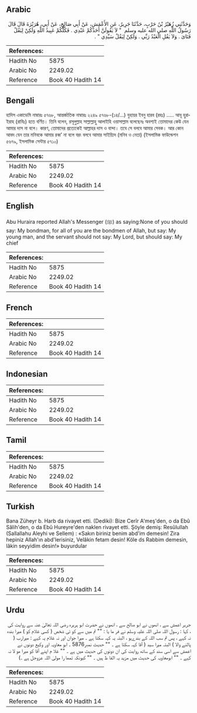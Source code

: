 ## Arabic


<div dir="rtl" lang="ar" style={{fontSize:'larger',backgroundColor:'#f8f9fa',padding:20}}>
وَحَدَّثَنِي زُهَيْرُ بْنُ حَرْبٍ، حَدَّثَنَا جَرِيرٌ، عَنِ الأَعْمَشِ، عَنْ أَبِي صَالِحٍ، عَنْ أَبِي، هُرَيْرَةَ قَالَ قَالَ رَسُولُ اللَّهِ صلى الله عليه وسلم ‏ "‏ لاَ يَقُولَنَّ أَحَدُكُمْ عَبْدِي ‏.‏ فَكُلُّكُمْ عَبِيدُ اللَّهِ وَلَكِنْ لِيَقُلْ فَتَاىَ ‏.‏ وَلاَ يَقُلِ الْعَبْدُ رَبِّي ‏.‏ وَلَكِنْ لِيَقُلْ سَيِّدِي ‏"‏ ‏.‏
</div>
<div style={{backgroundColor:'#f8f9fa',padding:20, marginBottom: 10}}><table> <thead> <tr> <th>References:</th> <th></th> </tr> </thead> <tbody><tr><td>Hadith No</td><td>5875</td></tr><tr><td>Arabic No</td><td>2249.02</td></tr><tr><td>Reference</td><td>Book 40 Hadith 14</td></tr></tbody></table></div>

## Bengali


<div dir="ltr" lang="bn" style={{fontSize:'larger',backgroundColor:'#f8f9fa',padding:20}}>
হাদিস একাডেমি নাম্বারঃ ৫৭৬৮, আন্তর্জাতিক নাম্বারঃ ২২৪৯ ৫৭৬৮-(১৪/...) যুহায়র ইবনু হারব (রহঃ) ..... আবূ হুরাইরাহ (রাযিঃ) হতে বর্ণিত। তিনি বলেন, রসূলুল্লাহ সাল্লাল্লাহু আলাইহি ওয়াসাল্লাম বলেছেনঃ অবশ্যই তোমাদের কেউ যেন আমার দাস না বলে। কারণ, তোমাদের প্রত্যেকেই আল্লাহর দাস ও বান্দা। তবে সে বলবে আমার সেবক। আর কোন আবদ যেন তার মনিবকে আমার রব্ব’ না বলে বরং বলবে আমার সাইয়্যিদ (মনিব ও নেতা) (ইসলামিক ফাউন্ডেশন ৫৬৭৯, ইসলামিক সেন্টার ৫৭১০)
</div>
<div style={{backgroundColor:'#f8f9fa',padding:20, marginBottom: 10}}><table> <thead> <tr> <th>References:</th> <th></th> </tr> </thead> <tbody><tr><td>Hadith No</td><td>5875</td></tr><tr><td>Arabic No</td><td>2249.02</td></tr><tr><td>Reference</td><td>Book 40 Hadith 14</td></tr></tbody></table></div>

## English


<div dir="ltr" lang="en" style={{fontSize:'larger',backgroundColor:'#f8f9fa',padding:20}}>
Abu Huraira reported Allah's Messenger (ﷺ) as saying:None of you should say: My bondman, for all of you are the bondmen of Allah, but say: My young man, and the servant should not say: My Lord, but should say: My chief
</div>
<div style={{backgroundColor:'#f8f9fa',padding:20, marginBottom: 10}}><table> <thead> <tr> <th>References:</th> <th></th> </tr> </thead> <tbody><tr><td>Hadith No</td><td>5875</td></tr><tr><td>Arabic No</td><td>2249.02</td></tr><tr><td>Reference</td><td>Book 40 Hadith 14</td></tr></tbody></table></div>

## French


<div dir="ltr" lang="fr" style={{fontSize:'larger',backgroundColor:'#f8f9fa',padding:20}}>

</div>
<div style={{backgroundColor:'#f8f9fa',padding:20, marginBottom: 10}}><table> <thead> <tr> <th>References:</th> <th></th> </tr> </thead> <tbody><tr><td>Hadith No</td><td>5875</td></tr><tr><td>Arabic No</td><td>2249.02</td></tr><tr><td>Reference</td><td>Book 40 Hadith 14</td></tr></tbody></table></div>

## Indonesian


<div dir="ltr" lang="id" style={{fontSize:'larger',backgroundColor:'#f8f9fa',padding:20}}>

</div>
<div style={{backgroundColor:'#f8f9fa',padding:20, marginBottom: 10}}><table> <thead> <tr> <th>References:</th> <th></th> </tr> </thead> <tbody><tr><td>Hadith No</td><td>5875</td></tr><tr><td>Arabic No</td><td>2249.02</td></tr><tr><td>Reference</td><td>Book 40 Hadith 14</td></tr></tbody></table></div>

## Tamil


<div dir="ltr" lang="ta" style={{fontSize:'larger',backgroundColor:'#f8f9fa',padding:20}}>

</div>
<div style={{backgroundColor:'#f8f9fa',padding:20, marginBottom: 10}}><table> <thead> <tr> <th>References:</th> <th></th> </tr> </thead> <tbody><tr><td>Hadith No</td><td>5875</td></tr><tr><td>Arabic No</td><td>2249.02</td></tr><tr><td>Reference</td><td>Book 40 Hadith 14</td></tr></tbody></table></div>

## Turkish


<div dir="ltr" lang="tr" style={{fontSize:'larger',backgroundColor:'#f8f9fa',padding:20}}>
Bana Züheyr b. Harb da rivayet etti. (Dediki): Bize Cerîr A'meş'den, o da Ebû Sâlih'den, o da Ebû Hureyre'den naklen rivayet etti. Şöyle demiş: Resûlullah (Sallallahu Aleyhi ve Sellem) : «Sakın biriniz benim abd'im demesin! Zira hepiniz Allah'ın abd'lerisiniz, Velâkin fetam desin! Köle ds Rabbim demesin, lâkin seyyidim desin!» buyurdular
</div>
<div style={{backgroundColor:'#f8f9fa',padding:20, marginBottom: 10}}><table> <thead> <tr> <th>References:</th> <th></th> </tr> </thead> <tbody><tr><td>Hadith No</td><td>5875</td></tr><tr><td>Arabic No</td><td>2249.02</td></tr><tr><td>Reference</td><td>Book 40 Hadith 14</td></tr></tbody></table></div>

## Urdu


<div dir="rtl" lang="ur" style={{fontSize:'larger',backgroundColor:'#f8f9fa',padding:20}}>
جریر اعمش سے ، انھوں نے ابو صالح سے ، انھوں نے حضرت ابو ہریرہ رضی اللہ تعالیٰ عنہ سے روایت کی ، کہا : رسول اللہ صلی اللہ علیہ وسلم نے فر ما یا : "" تم میں سے کو ئی شخص ( کسی غلام کو ) میرا بندہ نہ کہے ، پس تم سب اللہ کے بندےہو ، البتہ یہ کہہ سکتا ہے ۔ میرا جوان اور نہ غلام یہ کہے : میرارب ( پالنے والا ) البتہ میرا سید ( آقا کہہ سکتا ہے ۔ "" حدیث نمبر5876 ۔ ابو معاویہ اور وکیع دونوں نے اعمش سے اسی سند کے ساتھ روایت کی ان دونوں کی حدیث میں ہے ۔ "" غلا م اپنے آقا کو میرا مو لا نہ کہے ۔ "" ابومعاویہ کی حدیث میں مزید یہ الفا ظ ہیں ۔ "" کیونکہ تمھا را مولیٰ اللہ عزوجل ہے ۔)
</div>
<div style={{backgroundColor:'#f8f9fa',padding:20, marginBottom: 10}}><table> <thead> <tr> <th>References:</th> <th></th> </tr> </thead> <tbody><tr><td>Hadith No</td><td>5875</td></tr><tr><td>Arabic No</td><td>2249.02</td></tr><tr><td>Reference</td><td>Book 40 Hadith 14</td></tr></tbody></table></div>
